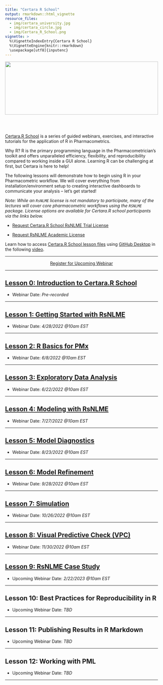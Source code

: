 ```yaml
---
title: "Certara R School"
output: rmarkdown::html_vignette
resource_files:
  - img/certara_university.jpg
  - img/certara_circle.jpg
  - img/Certara_R_School.png
vignette: >
  %\VignetteIndexEntry{Certara R School}
  %\VignetteEngine{knitr::rmarkdown}
  \usepackage[utf8]{inputenc}
---
```


<img id='r_school_banner' src='img/Certara_R_School.png' align="center" height="175" style = "width:100%;"/>

<br></br>

<a href="https://vimeo.com/showcase/certararschool" target="_blank">Certara.R School</a> is a series of guided webinars, exercises, and interactive tutorials for the application of R in Pharmacometrics. 

Why R? R is the primary programming language in the Pharmacometrician's toolkit and offers unparalleled efficiency, flexibility, and reproducibility compared to working inside a GUI alone.  Learning R can be challenging at first, but Certara is here to help!

The following lessons will demonstrate how to begin using R in your Pharmacometric workflow. We will cover everything from installation/environment setup to creating interactive dashboards to communicate your analysis – let’s get started!

*Note: While an `RsNLME` license is not mandatory to participate, many of the lectures will cover core pharmacometric workflows using the `RSNLME` package. License options are available for Certara.R school participants via the links below.*

* <a href="mailto:certara.licensing@certara.com?subject=Certara.R School RsNLME Trial License&body=Hello, I have registered for the upcoming Certara.R School webinar and request a 90-day trial license for RsNLME: %0d%0a%0d%0a
Name: %0d%0a
Email: %0d%0a
Organization/Institution:">Request Certara.R School RsNLME Trial License</a>  

* <a href="mailto:certara.licensing@certara.com?subject=RsNLME Academic License&body=Hello, I am requesting an academic license for RsNLME: %0d%0a%0d%0a
Name: %0d%0a
Academic Email: %0d%0a
Academic Institution:">Request RsNLME Academic License</a>  

Learn how to access [Certara.R School lesson files](https://github.com/certara/R-Certara/tree/master/inst/Certara_R_School) using [GitHub Desktop](https://desktop.github.com/) in the following [video](lesson_materials.html).


---

<center>
<a class = "registration-button" href="https://certara.zoom.us/webinar/register/WN_cBUdHGo8T7OEN8U94wH9tw" target="_blank">Register for Upcoming Webinar</a>
</center>

---

## [Lesson 0: Introduction to Certara.R School](lesson_0.html)

* Webinar Date: *Pre-recorded*

---

## [Lesson 1: Getting Started with RsNLME](lesson_1.html)

* Webinar Date: *4/28/2022 @10am EST*

---

## [Lesson 2: R Basics for PMx](lesson_2.html)

* Webinar Date: *6/8/2022 @10am EST*

---

## [Lesson 3: Exploratory Data Analysis](lesson_3.html)

* Webinar Date: *6/22/2022 @10am EST*

---

## [Lesson 4: Modeling with RsNLME](lesson_4.html)

* Webinar Date: *7/27/2022 @10am EST*

---

## [Lesson 5: Model Diagnostics](lesson_5.html)

* Webinar Date: *8/23/2022 @10am EST*

---

## [Lesson 6: Model Refinement](lesson_6.html)

* Webinar Date: *9/28/2022 @10am EST*

---

## [Lesson 7: Simulation](lesson_7.html)

* Webinar Date: *10/26/2022 @10am EST*

---

## [Lesson 8: Visual Predictive Check (VPC)](lesson_8.html)

* Webinar Date: *11/30/2022 @10am EST*

---

## [Lesson 9: RsNLME Case Study](lesson_9.html)

* Upcoming Webinar Date: *2/22/2023 @10am EST*

---

## Lesson 10: Best Practices for Reproducibility in R

* Upcoming Webinar Date: *TBD*

---

## Lesson 11: Publishing Results in R Markdown

* Upcoming Webinar Date: *TBD*

---

## Lesson 12: Working with PML

* Upcoming Webinar Date: *TBD*

---
